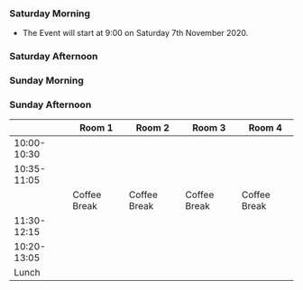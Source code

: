 

### Saturday Morning

* The Event will start at 9:00 on Saturday 7th November 2020.

### Saturday Afternoon

### Sunday Morning

### Sunday Afternoon

| | Room 1 | Room 2 | Room 3 | Room 4|
|---------------|-----------|---------|---------|---------|
|10:00-10:30 | | | | |
|10:35-11:05 | | | | |
| |Coffee Break | Coffee Break |Coffee Break |Coffee Break |
|11:30-12:15 | | | | |
|10:20-13:05 | | | | |
| Lunch |
